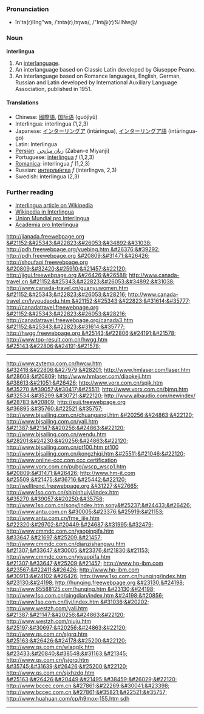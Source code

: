 ===Pronunciation===
*ĭn'tə(r)lĭng"wə, /ˈɪntə(r)ˌlɪŋwə/, /"Int@(r)%lINw@/

===Noun===
'''interlingua'''

#An [[interlanguage]].
#An interlanguage based on Classic Latin developed by Giuseppe Peano.
#An interlanguage based on Romance languages, English, German, Russian and Latin developed by International Auxiliary Language Association, published in 1951.

====Translations====
*Chinese: [[國際語]], [[国际语]] (guójìyǔ)
*Interlingua: interlingua (1,2,3)
*Japanese: [[インターリングア]] (intāringua), [[インターリングア語]] (intāringua-go)
*Latin: Interlingua
*[[Persian]]: [[زبان ميانجي]] (Zaban-e Miyanji)
*Portuguese: [[interlíngua]] ''f'' (1,2,3)
*[[Romanica]]: interlingua ''f'' (1,2,3)
*Russian: [[интерлингва|интерли́нгва]] ''f'' (interlingva, 2,3)
*Swedish: interlingua (2,3)

===Further reading===
* [[w:en:Interlingua|Interlingua article on Wikipedia]]
* [http://ia.wikipedia.org Wikipedia in Interlingua]
* [http://www.interlingua.com Union Mundial pro Interlingua]
* [http://www.yahoogroups.com/group/acadamiaprointerlingua/ Academia pro Interlingua]


[[http://jianada.freewebpage.org &#21152;&#25343;&#22823;&#26053;&#34892;&#31038;]]
[[http://pdh.freewebpage.org/yuebing.htm &#26376;&#39292;]]
[[http://pdh.freewebpage.org &#20809;&#31471;&#26426;]]
[[http://shoufaqi.freewebpage.org &#20809;&#32420;&#25910;&#21457;&#22120;]]
[[http://jigui.freewebpage.org &#26426;&#26588;]]
[[http://www.canada-travel.cn &#21152;&#25343;&#22823;&#26053;&#34892;&#31038;]]
[[http://www.canada-travel.cn/guanyuwomen.htm &#21152;&#25343;&#22823;&#26053;&#28216;]]
[[http://www.canada-travel.cn/lvyoudaodu.htm &#21152;&#25343;&#22823;&#31614;&#35777;]]
[[http://canadatravel.freewebpage.org &#21152;&#25343;&#22823;&#26053;&#28216;]]
[[http://canadatravel.freewebpage.org/canada3.htm &#21152;&#25343;&#22823;&#31614;&#35777;]]
[[http://hwgg.freewebpage.org &#25143;&#22806;&#24191;&#21578;]]
[[http://www.top-result.com.cn/hwgg.htm &#25143;&#22806;&#24191;&#21578;]]
----
[[http://www.zytemp.com.cn/hwcw.htm &#32418;&#22806;&#27979;&#28201;]]
[[http://www.hmlaser.com/laser.htm &#28608;&#20809;]]
[[http://www.hmlaser.com/diaokeji.htm &#38613;&#21051;&#26426;]]
[[http://www.vorx.com.cn/spjk.htm &#35270;&#39057;&#30417;&#25511;]]
[[http://www.vorx.com.cn/bjmq.htm &#32534;&#35299;&#30721;&#22120;]]
[[http://www.albaudio.com/newindex/ &#28783;&#20809;]]
[[http://suji.freewebpage.org &#36895;&#35760;&#22521;&#35757;]]
[[http://www.bjsailing.com.cn/chuanganqi.htm &#20256;&#24863;&#22120;]]
[[http://www.bjsailing.com.cn/yali.htm &#21387;&#21147;&#20256;&#24863;&#22120;]]
[[http://www.bjsailing.com.cn/wendu.htm &#28201;&#24230;&#20256;&#24863;&#22120;]]
[[http://www.bjsailing.com.cn/pt100.htm pt100]]
[[http://www.bjsailing.com.cn/kongzhiqi.htm &#25511;&#21046;&#22120;]]
[[http://www.online-ccc.com ccc certification]]
[[http://www.vorx.com.cn/pubg/wscp_wscp1.htm &#20809;&#31471;&#26426;]]
[[http://www.hm-it.com &#25509;&#21475;&#36716;&#25442;&#22120;]]
[[http://welltrend.freewebpage.org &#31227;&#27665;]]
[[http://www.1so.com.cn/shipinhuiyi/index.htm &#35270;&#39057;&#20250;&#35758;]]
[[http://www.1so.com.cn/sony/index.htm sony&#25237;&#24433;&#26426;]]
[[http://www.antu.com.cn &#30005;&#23376;&#25919;&#21153;]]
[[http://www.antu.com.cn/fme_jjie.htm &#22320;&#29702;&#20449;&#24687;&#31995;&#32479;]]
[[http://www.cmmdc.com.cn/yaopinpifa.htm &#33647;&#21697;&#25209;&#21457;]]
[[http://www.cmmdc.com.cn/dianzishangwu.htm &#21307;&#33647;&#30005;&#23376;&#21830;&#21153;]]
[[http://www.cmmdc.com.cn/yiyaopifa.htm &#21307;&#33647;&#25209;&#21457;]]
[[http://www.hp-ibm.com &#23567;&#22411;&#26426;]]
[[http://www.hp-ibm.com &#30913;&#24102;&#26426;]]
[[http://www.1so.com.cn/hunqing/index.htm &#23130;&#24198;]]
[[http://hunqing.freewebpage.org &#23130;&#24198;]]
[[http://www.65588125.com/hunqing.htm &#23130;&#24198;]]
[[http://www.1so.com.cn/qingdian/index.htm &#24198;&#20856;]]
[[http://www.1so.com.cn/liyi/index.htm &#31036;&#20202;]]
[[http://www.westzh.com/yali.htm &#21387;&#21147;&#20256;&#24863;&#22120;]]
[[http://www.westzh.com/niuju.htm &#25197;&#30697;&#20256;&#24863;&#22120;]]
[[http://www.qs.com.cn/sjgrq.htm &#25163;&#26426;&#24178;&#25200;&#22120;]]
[[http://www.qs.com.cn/wlaqglk.htm &#23433;&#20840;&#38548;&#31163;&#21345;]]
[[http://www.qs.com.cn/jsjgrq.htm &#35745;&#31639;&#26426;&#25200;&#22120;]]
[[http://www.qs.com.cn/sjxhzdq.htm &#25163;&#26426;&#20449;&#21495;&#38459;&#26029;&#22120;]]
[[http://www.bccec.com.cn &#27861;&#22269;&#30041;&#23398;]]
[[http://www.bccec.com.cn &#27861;&#35821;&#22521;&#35757;]]
[[http://www.huahuan.com/cp/h9mox-155.htm sdh]]
----